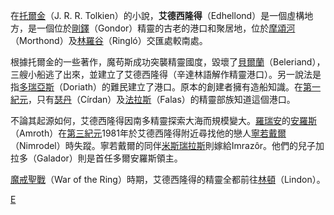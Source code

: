 {{Infobox LOTR place|
place_name = 艾德西隆得 (精靈港口)|
place_alias =|
place_description= 港口|
place_built= 辛達族精靈|
place_type = 港口城鎮|
place_realm = 沒有 <br/> 後為[[剛鐸|剛鐸]]|
place_sub_realm =|
place_time=|
place_lord = [[多爾安羅斯公爵|多爾安羅斯公爵]]|
}}

在[[托爾金|托爾金]]（J. R. R. Tolkien）的小說，'''艾德西隆得'''（Edhellond）是一個虛構地方，是一個位於[[剛鐸|剛鐸]]（Gondor）精靈的古老的港口和聚居地，位於[[摩頌河|摩頌河]]（Morthond）及[[林羅谷|林羅谷]]（Ringló）交匯處較南處。

根據托爾金的一些著作，魔苟斯成功突襲精靈國度，毀壞了[[貝爾蘭|貝爾蘭]]（Beleriand），三艘小船逃了出來，並建立了艾德西隆得（辛達林語解作精靈港口）。另一說法是指[[多瑞亞斯|多瑞亞斯]]（Doriath）的難民建立了港口。原本的創建者擁有造船知識。在[[第一紀元|第一紀元]]，只有[[瑟丹|瑟丹]]（Círdan）及[[法拉斯|法拉斯]]（Falas）的精靈部族知道這個港口。

不論其起源如何，艾德西隆得因南多精靈探索大海而規模變大。[[羅瑞安|羅瑞安]]的[[安羅斯|安羅斯]]（Amroth）在[[第三紀元|第三紀元]]1981年於艾德西隆得附近尋找他的戀人[[寧若戴爾|寧若戴爾]]（Nimrodel）時失蹤。寧若戴爾的同伴[[米斯瑞拉斯|米斯瑞拉斯]]則嫁給Imrazôr。他們的兒子加拉多（Galador）則是首任多爾安羅斯領主。

[[魔戒聖戰|魔戒聖戰]]（War of the Ring）時期，艾德西隆得的精靈全都前往[[林頓|林頓]]（Lindon）。

{{Arda Realms Age2}}

[[Category:中土大陸的地理|E]]